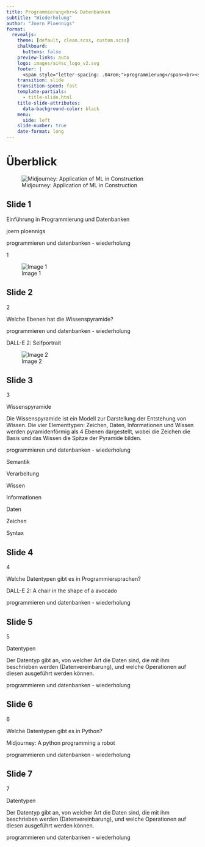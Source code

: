 ```yaml
---
title: Programmierung<br>& Datenbanken
subtitle: "Wiederholung"
author: "Joern Ploennigs"
format:
  revealjs:
    theme: [default, clean.scss, custom.scss]
    chalkboard: 
      buttons: false
    preview-links: auto
    logo: images/ai4sc_logo_v2.svg
    footer: |
      <span style="letter-spacing: .04rem;">programmierung</span><br><span style="letter-spacing: .0rem;">und datenbanken</span>
    transition: slide
    transition-speed: fast
    template-partials:
      - title-slide.html
    title-slide-attributes:
      data-background-color: black
    menu:
      side: left
    slide-number: true
    date-format: long
---
```


 
# Überblick {background="#333"}
<div class="midjourneyXX_frame">
![Midjourney: Application of ML in Construction](images/ueberblick/mj_application_of_machine_learning_in_construction.png){class="midjourneyXX"}
</div>



## Slide 1


Einführung in Programmierung und Datenbanken

joern ploennigs

programmieren und datenbanken - wiederholung

1

![Image 1](images/03w_Wiederholung/image_1.png)

## Slide 2


2

Welche Ebenen hat die Wissenspyramide?

programmieren und datenbanken - wiederholung

DALL-E 2: Selfportrait

![Image 2](images/03w_Wiederholung/image_2.jpg)

## Slide 3


3

Wissenspyramide

Die Wissenspyramide ist ein Modell zur Darstellung der Entstehung von Wissen. Die vier Elementtypen: Zeichen, Daten, Informationen und Wissen werden pyramidenförmig als 4 Ebenen dargestellt, wobei die Zeichen die Basis und das Wissen die Spitze der Pyramide bilden.

programmieren und datenbanken - wiederholung

Semantik

Verarbeitung

Wissen

Informationen

Daten

Zeichen

Syntax

## Slide 4


4

Welche Datentypen gibt es in Programmiersprachen?

DALL-E 2: A chair in the shape of a avocado

programmieren und datenbanken - wiederholung

## Slide 5


5

Datentypen

Der Datentyp gibt an, von welcher Art die Daten sind, die mit ihm beschrieben werden (Datenvereinbarung), und welche Operationen auf diesen ausgeführt werden können.

programmieren und datenbanken - wiederholung

## Slide 6


6

Welche Datentypen gibt es in Python?

Midjourney: A python programming a robot

programmieren und datenbanken - wiederholung

## Slide 7


7

Datentypen

Der Datentyp gibt an, von welcher Art die Daten sind, die mit ihm beschrieben werden (Datenvereinbarung), und welche Operationen auf diesen ausgeführt werden können.

programmieren und datenbanken - wiederholung